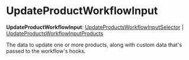 
# UpdateProductWorkflowInput

 **UpdateProductWorkflowInput**: [UpdateProductsWorkflowInputSelector](../core_flows.UpdateProductsWorkflowInputSelector/page.mdx) \| [UpdateProductsWorkflowInputProducts](../core_flows.UpdateProductsWorkflowInputProducts/page.mdx)

The data to update one or more products, along with custom data that's passed to the workflow's hooks.
